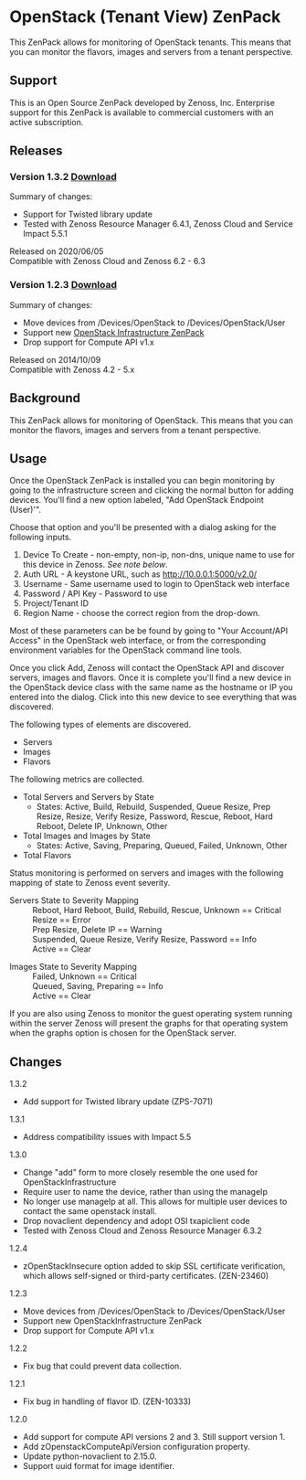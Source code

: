 = OpenStack (Tenant View) ZenPack =

This ZenPack allows for monitoring of OpenStack tenants. This means that you can 
monitor the flavors, images and servers from a tenant perspective.

== Support ==
This is an Open Source ZenPack developed by Zenoss, Inc. Enterprise support for 
this ZenPack is available to commercial customers with an active subscription.

== Releases ==

=== Version 1.3.2 [http://wiki.zenoss.org/download/zenpacks/ZenPacks.zenoss.OpenStack/1.3.2/ZenPacks.zenoss.OpenStack-1.3.2.egg Download] ===
Summary of changes:
* Support for Twisted library update
* Tested with Zenoss Resource Manager 6.4.1, Zenoss Cloud and Service Impact 5.5.1
;Released on 2020/06/05
;Compatible with Zenoss Cloud and Zenoss 6.2 - 6.3

=== Version 1.2.3 
[http://wiki.zenoss.org/download/zenpacks/ZenPacks.zenoss.OpenStack/1.2.3/ZenPacks.zenoss.OpenStack-1.2.3.egg 
Download] ===
Summary of changes:
* Move devices from /Devices/OpenStack to /Devices/OpenStack/User
* Support new [https://www.zenoss.com/product/zenpacks/ OpenStack Infrastructure ZenPack]
* Drop support for Compute API v1.x
;Released on 2014/10/09
;Compatible with Zenoss 4.2 - 5.x


== Background ==
This ZenPack allows for monitoring of OpenStack. This means that you can monitor 
the flavors, images and servers from a tenant perspective.

== Usage ==
Once the OpenStack ZenPack is installed you can begin monitoring by going to the infrastructure screen and clicking the normal button for adding devices. You'll find a new option labeled, "Add OpenStack Endpoint (User)'".

Choose that option and you'll be presented with a dialog asking for the following inputs.

# Device To Create - non-empty, non-ip, non-dns, unique name to use for this device in Zenoss. ''See note below''.
# Auth URL - A keystone URL, such as http://10.0.0.1:5000/v2.0/
# Username - Same username used to login to OpenStack web interface
# Password / API Key - Password to use
# Project/Tenant ID
# Region Name - choose the correct region from the drop-down. 

Most of these parameters can be be found by going to "Your Account/API Access"
in the OpenStack web interface, or from the corresponding environment variables
for the OpenStack command line tools.

Once you click Add, Zenoss will contact the OpenStack API and discover servers, images and flavors. Once it is complete you'll find a new device in the OpenStack device class with the same name as the hostname or IP you entered into the dialog. Click into this new device to see everything that was discovered.

The following types of elements are discovered.
* Servers
* Images
* Flavors

The following metrics are collected.
* Total Servers and Servers by State
** States: Active, Build, Rebuild, Suspended, Queue Resize, Prep Resize, Resize, Verify Resize, Password, Rescue, Reboot, Hard Reboot, Delete IP, Unknown, Other
* Total Images and Images by State
** States: Active, Saving, Preparing, Queued, Failed, Unknown, Other
* Total Flavors

Status monitoring is performed on servers and images with the following mapping of state to Zenoss event severity.

;Servers State to Severity Mapping
: Reboot, Hard Reboot, Build, Rebuild, Rescue, Unknown == Critical
: Resize == Error
: Prep Resize, Delete IP == Warning
: Suspended, Queue Resize, Verify Resize, Password == Info
: Active == Clear

;Images State to Severity Mapping
: Failed, Unknown == Critical
: Queued, Saving, Preparing == Info
: Active == Clear

If you are also using Zenoss to monitor the guest operating system running within the server Zenoss will present the graphs for that operating system when the graphs option is chosen for the OpenStack server.

== Changes ==

;1.3.2
* Add support for Twisted library update (ZPS-7071)

;1.3.1
* Address compatibility issues with Impact 5.5

;1.3.0
* Change "add" form to more closely resemble the one used for OpenStackInfrastructure
* Require user to name the device, rather than using the manageIp
* No longer use manageIp at all. This allows for multiple user devices to contact the same openstack install.
* Drop novaclient dependency and adopt OSI txapiclient code
* Tested with Zenoss Cloud and Zenoss Resource Manager 6.3.2

;1.2.4
* zOpenStackInsecure option added to skip SSL certificate verification, which allows self-signed or third-party certificates. (ZEN-23460)

;1.2.3
* Move devices from /Devices/OpenStack to /Devices/OpenStack/User
* Support new OpenStackInfrastructure ZenPack
* Drop support for Compute API v1.x

;1.2.2
* Fix bug that could prevent data collection.

;1.2.1
* Fix bug in handling of flavor ID. (ZEN-10333)

;1.2.0
* Add support for compute API versions 2 and 3. Still support version 1.
* Add zOpenstackComputeApiVersion configuration property.
* Update python-novaclient to 2.15.0.
* Support uuid format for image identifier.
